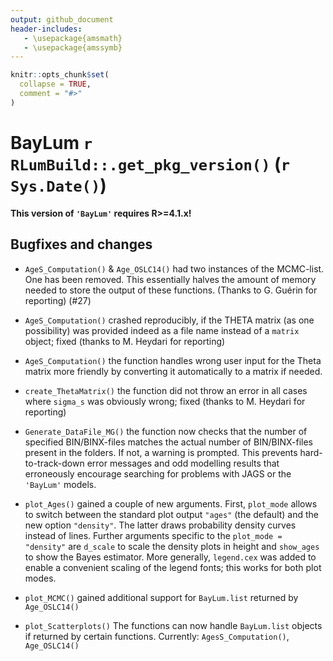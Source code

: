 ```yaml
---
output: github_document
header-includes:
   - \usepackage{amsmath}
   - \usepackage{amssymb}
---
```

<!-- NEWS.md was auto-generated by NEWS.Rmd. Please DO NOT edit by hand!-->

```r
knitr::opts_chunk$set(
  collapse = TRUE,
  comment = "#>"
)
```

# BayLum `r RLumBuild::.get_pkg_version()` (`r Sys.Date()`)

**This version of `'BayLum'` requires R>=4.1.x!**

## Bugfixes and changes

* `AgeS_Computation()` &  `Age_OSLC14()` had two instances of the MCMC-list. One has been removed. This essentially halves the amount of memory needed to store the output of these functions. (Thanks to G. Guérin for reporting) (#27)

* `AgeS_Computation()` crashed reproducibly, if the THETA matrix (as one possibility) was provided
indeed as a file name instead of a `matrix` object; fixed (thanks to M. Heydari for reporting)

* `AgeS_Computation()` the function handles wrong user input for the Theta matrix more friendly by converting 
it automatically to a matrix if needed. 

* `create_ThetaMatrix()` the function did not throw an error in all cases where `sigma_s` was obviously wrong; fixed (thanks to M. Heydari for reporting)

* `Generate_DataFile_MG()` the function now checks that the number of specified BIN/BINX-files matches the actual number of BIN/BINX-files present in the folders. If not, a warning is prompted. This prevents hard-to-track-down error messages and odd modelling results that erroneously encourage searching for problems with JAGS or the `'BayLum'` models. 

* `plot_Ages()` gained a couple of new arguments. First, `plot_mode` allows to switch between the standard plot output `"ages"` (the default) and the new option `"density"`. The latter draws probability density curves instead of lines. Further arguments specific to the `plot_mode = "density"` are `d_scale` to scale the density plots in height and `show_ages` to show the Bayes estimator. More generally, `legend.cex` was added to enable a convenient scaling of the legend fonts; this works for both plot modes.

* `plot_MCMC()` gained additional support for `BayLum.list` returned by `Age_OSLC14()`

* `plot_Scatterplots()` The functions can now handle `BayLum.list` objects if returned by certain functions. Currently: `AgesS_Computation()`, `Age_OSLC14()`
